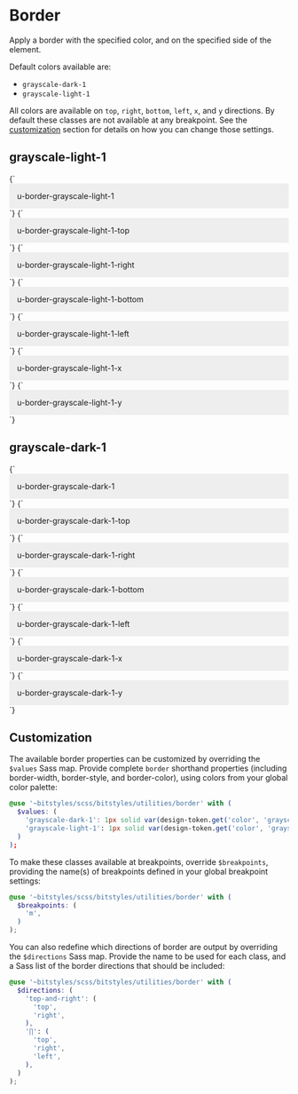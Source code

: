 
<Meta title="utilities/border" />

# Border

Apply a border with the specified color, and on the specified side of the element.

Default colors available are:

- `grayscale-dark-1`
- `grayscale-light-1`

All colors are available on `top`, `right`, `bottom`, `left`, `x`, and `y` directions. By default these classes are not available at any breakpoint. See the [customization](#customization) section for details on how you can change those settings.

## grayscale-light-1

<Canvas>
  <Story name="u-border-grayscale-light-1">
    {`
      <div class="u-border-grayscale-light-1" style="padding:1em;background-color:#eee;">u-border-grayscale-light-1</div>
    `}
  </Story>
  <Story name="u-border-grayscale-light-1-top">
    {`
      <div class="u-border-grayscale-light-1-top" style="padding:1em;background-color:#eee;">u-border-grayscale-light-1-top</div>
    `}
  </Story>
  <Story name="u-border-grayscale-light-1-right">
    {`
      <div class="u-border-grayscale-light-1-right" style="padding:1em;background-color:#eee;">u-border-grayscale-light-1-right</div>
    `}
  </Story>
  <Story name="u-border-grayscale-light-1-bottom">
    {`
      <div class="u-border-grayscale-light-1-bottom" style="padding:1em;background-color:#eee;">u-border-grayscale-light-1-bottom</div>
    `}
  </Story>
  <Story name="u-border-grayscale-light-1-left">
    {`
      <div class="u-border-grayscale-light-1-left" style="padding:1em;background-color:#eee;">u-border-grayscale-light-1-left</div>
    `}
  </Story>
  <Story name="u-border-grayscale-light-1-x">
    {`
      <div class="u-border-grayscale-light-1-x" style="padding:1em;background-color:#eee;">u-border-grayscale-light-1-x</div>
    `}
  </Story>
  <Story name="u-border-grayscale-light-1-y">
    {`
      <div class="u-border-grayscale-light-1-y" style="padding:1em;background-color:#eee;">u-border-grayscale-light-1-y</div>
    `}
  </Story>
</Canvas>

## grayscale-dark-1

<Canvas>
  <Story name="u-border-grayscale-dark-1">
    {`
      <div class="u-border-grayscale-dark-1" style="padding:1em;background-color:#eee;">u-border-grayscale-dark-1</div>
    `}
  </Story>
  <Story name="u-border-grayscale-dark-1-top">
    {`
      <div class="u-border-grayscale-dark-1-top" style="padding:1em;background-color:#eee;">u-border-grayscale-dark-1-top</div>
    `}
  </Story>
  <Story name="u-border-grayscale-dark-1-right">
    {`
      <div class="u-border-grayscale-dark-1-right" style="padding:1em;background-color:#eee;">u-border-grayscale-dark-1-right</div>
    `}
  </Story>
  <Story name="u-border-grayscale-dark-1-bottom">
    {`
      <div class="u-border-grayscale-dark-1-bottom" style="padding:1em;background-color:#eee;">u-border-grayscale-dark-1-bottom</div>
    `}
  </Story>
  <Story name="u-border-grayscale-dark-1-left">
    {`
      <div class="u-border-grayscale-dark-1-left" style="padding:1em;background-color:#eee;">u-border-grayscale-dark-1-left</div>
    `}
  </Story>
  <Story name="u-border-grayscale-dark-1-x">
    {`
      <div class="u-border-grayscale-dark-1-x" style="padding:1em;background-color:#eee;">u-border-grayscale-dark-1-x</div>
    `}
  </Story>
  <Story name="u-border-grayscale-dark-1-y">
    {`
      <div class="u-border-grayscale-dark-1-y" style="padding:1em;background-color:#eee;">u-border-grayscale-dark-1-y</div>
    `}
  </Story>
</Canvas>

## Customization

The available border properties can be customized by overriding the `$values` Sass map. Provide complete `border` shorthand properties (including border-width, border-style, and border-color), using colors from your global color palette:

```scss
@use '~bitstyles/scss/bitstyles/utilities/border' with (
  $values: (
    'grayscale-dark-1': 1px solid var(design-token.get('color', 'grayscale', 'dark-1'),
    'grayscale-light-1': 1px solid var(design-token.get('color', 'grayscale', 'light-1'),
  )
);
```

To make these classes available at breakpoints, override `$breakpoints`, providing the name(s) of breakpoints defined in your global breakpoint settings:

```scss
@use '~bitstyles/scss/bitstyles/utilities/border' with (
  $breakpoints: (
    'm',
  )
);
```

You can also redefine which directions of border are output by overriding the `$directions` Sass map. Provide the name to be used for each class, and a Sass list of the border directions that should be included:

```scss
@use '~bitstyles/scss/bitstyles/utilities/border' with (
  $directions: (
    'top-and-right': (
      'top',
      'right',
    ),
    '∏': (
      'top',
      'right',
      'left',
    ),
  )
);
```

